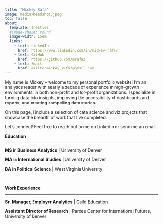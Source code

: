 ```yaml
---
title: "Mickey Rafa"
image: media/headshot.jpeg
toc: false
about: 
  template: trestles
  #image-shape: round
  image-width: 15em
  links:
    - text: LinkedIn
      href: https://www.linkedin.com/in/mickey-rafa/
    - text: GitHub
      href: https://github.com/mrafa3
    - text: Email
      href: mailto:mickey.rafa3@gmail.com
---
```


My name is Mickey – welcome to my personal portfolio website! I'm an analytics leader with nearly a decade of experience in high-growth environments, in both non-profit and for-profit organizations. I specialize in turning data into insights, improving the accessibility of dashboards and reports, and creating compelling data stories.

On this page, I include a selection of data science and viz projects that showcase the breadth of work that I've completed.

Let's connect! Feel free to reach out to me on LinkedIn or send me an email.

**Education**

------------------------------------------------------------------------

**MS in Business Analytics** \| University of Denver

**MA in International Studies** \| University of Denver

**BA in Political Science** \| West Virginia University

<br>

**Work Experience**

------------------------------------------------------------------------

**Sr. Manager, Employer Analytics** \| Guild Education

**Assistant Director of Research** \| Pardee Center for International Futures, University of Denver
